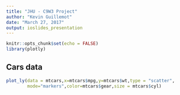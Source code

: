 ```yaml
---
title: "JHU - C9W3 Project"
author: "Kevin Guillemot"
date: "March 27, 2017"
output: ioslides_presentation
---
```


```r
knitr::opts_chunk$set(echo = FALSE)
library(plotly)
```

## Cars data

```r

plot_ly(data = mtcars,x=mtcars$mpg,y=mtcars$wt,type = "scatter",
        mode="markers",color=mtcars$gear,size = mtcars$cyl) 

```